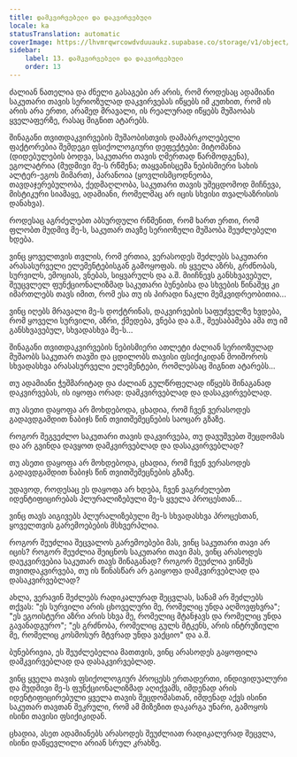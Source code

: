 ```yaml
---
title: დამკვირვებელი და დაკვირვებული
locale: ka
statusTranslation: automatic
coverImage: https://lhvmrqwrcowdvduuaukz.supabase.co/storage/v1/object/public/strapi-uploads/small_cover-tratado-de-psicologia-revolucionaria.webp-5e15e1cec4e0ebebcde5d7fc7565d8fd.webp
sidebar:
    label: 13. დამკვირვებელი და დაკვირვებული
    order: 13
---
```

ძალიან ნათელია და ძნელი გასაგები არ არის, რომ როდესაც ადამიანი საკუთარი თავის სერიოზულად დაკვირვებას იწყებს იმ კუთხით, რომ ის არის არა ერთი, არამედ მრავალი, ის რეალურად იწყებს მუშაობას ყველაფერზე, რასაც შიგნით ატარებს.

შინაგანი თვითდაკვირვების მუშაობისთვის დამაბრკოლებელი ფაქტორებია შემდეგი ფსიქოლოგიური დეფექტები: მიტომანია (დიდებულების ბოდვა, საკუთარი თავის ღმერთად წარმოდგენა), ეგოლატრია (მუდმივი მე-ს რწმენა; თაყვანისცემა ნებისმიერი სახის ალტერ-ეგოს მიმართ), პარანოია (ყოვლისმცოდნეობა, თავდაჯერებულობა, ქედმაღლობა, საკუთარი თავის უშეცდომოდ მიჩნევა, მისტიკური სიამაყე, ადამიანი, რომელმაც არ იცის სხვისი თვალსაზრისის დანახვა).

როდესაც აგრძელებთ აბსურდული რწმენით, რომ ხართ ერთი, რომ ფლობთ მუდმივ მე-ს, საკუთარ თავზე სერიოზული მუშაობა შეუძლებელი ხდება.

ვინც ყოველთვის თვლის, რომ ერთია, ვერასოდეს შეძლებს საკუთარი არასასურველი ელემენტებისგან გამოყოფას. ის ყველა აზრს, გრძნობას, სურვილს, ემოციას, ვნებას, სიყვარულს და ა.შ. მიიჩნევს განსხვავებულ, შეუცვლელ ფუნქციონალიზმად საკუთარი ბუნებისა და სხვების წინაშეც კი იმართლებს თავს იმით, რომ ესა თუ ის პირადი ნაკლი მემკვიდრეობითია...

ვინც იღებს მრავალი მე-ს დოქტრინას, დაკვირვების საფუძველზე ხვდება, რომ ყოველი სურვილი, აზრი, ქმედება, ვნება და ა.შ., შეესაბამება ამა თუ იმ განსხვავებულ, სხვადასხვა მე-ს...

შინაგანი თვითდაკვირვების ნებისმიერი ათლეტი ძალიან სერიოზულად მუშაობს საკუთარ თავში და ცდილობს თავისი ფსიქიკიდან მოიშოროს სხვადასხვა არასასურველი ელემენტები, რომლებსაც შიგნით ატარებს...

თუ ადამიანი ჭეშმარიტად და ძალიან გულწრფელად იწყებს შინაგანად დაკვირვებას, ის იყოფა ორად: დამკვირვებლად და დასაკვირვებლად.

თუ ასეთი დაყოფა არ მოხდებოდა, ცხადია, რომ ჩვენ ვერასოდეს გადავდგამდით ნაბიჯს წინ თვითშემეცნების საოცარ გზაზე.

როგორ შეგვეძლო საკუთარი თავის დაკვირვება, თუ დავუშვებთ შეცდომას და არ გვინდა დავყოთ დამკვირვებლად და დასაკვირვებლად?

თუ ასეთი დაყოფა არ მოხდებოდა, ცხადია, რომ ჩვენ ვერასოდეს გადავდგამდით ნაბიჯს წინ თვითშემეცნების გზაზე.

უდავოდ, როდესაც ეს დაყოფა არ ხდება, ჩვენ ვაგრძელებთ იდენტიფიცირებას პლურალიზებული მე-ს ყველა პროცესთან...

ვინც თავს აიგივებს პლურალიზებული მე-ს სხვადასხვა პროცესთან, ყოველთვის გარემოებების მსხვერპლია.

როგორ შეუძლია შეცვალოს გარემოებები მას, ვინც საკუთარი თავი არ იცის? როგორ შეუძლია შეიცნოს საკუთარი თავი მას, ვინც არასოდეს დაუკვირვებია საკუთარ თავს შინაგანად? როგორ შეუძლია ვინმეს თვითდაკვირვება, თუ ის წინასწარ არ გაიყოფა დამკვირვებლად და დასაკვირვებლად?

ახლა, ვერავინ შეძლებს რადიკალურად შეცვლას, სანამ არ შეძლებს თქვას: "ეს სურვილი არის ცხოველური მე, რომელიც უნდა აღმოვფხვრა"; "ეს ეგოისტური აზრი არის სხვა მე, რომელიც მტანჯავს და რომელიც უნდა გავანადგურო"; "ეს გრძნობა, რომელიც გულს მტკენს, არის ინტრუზიული მე, რომელიც კოსმოსურ მტვრად უნდა ვაქციო" და ა.შ.

ბუნებრივია, ეს შეუძლებელია მათთვის, ვინც არასოდეს გაყოფილა დამკვირვებლად და დასაკვირვებლად.

ვინც ყველა თავის ფსიქოლოგიურ პროცესს ერთადერთი, ინდივიდუალური და მუდმივი მე-ს ფუნქციონალიზმად აღიქვამს, იმდენად არის იდენტიფიცირებული ყველა თავის შეცდომასთან, იმდენად აქვს ისინი საკუთარ თავთან შეკრული, რომ ამ მიზეზით დაკარგა უნარი, გამოყოს ისინი თავისი ფსიქიკიდან.

ცხადია, ასეთ ადამიანებს არასოდეს შეუძლიათ რადიკალურად შეცვლა, ისინი დაწყევლილი არიან სრულ კრახზე.

